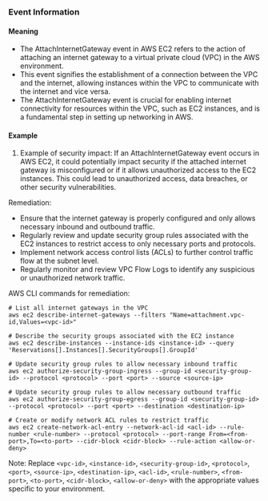 
### Event Information

#### Meaning

- The AttachInternetGateway event in AWS EC2 refers to the action of attaching an internet gateway to a virtual private cloud (VPC) in the AWS environment.
- This event signifies the establishment of a connection between the VPC and the internet, allowing instances within the VPC to communicate with the internet and vice versa.
- The AttachInternetGateway event is crucial for enabling internet connectivity for resources within the VPC, such as EC2 instances, and is a fundamental step in setting up networking in AWS.

#### Example

1. Example of security impact: If an AttachInternetGateway event occurs in AWS EC2, it could potentially impact security if the attached internet gateway is misconfigured or if it allows unauthorized access to the EC2 instances. This could lead to unauthorized access, data breaches, or other security vulnerabilities.

Remediation:
- Ensure that the internet gateway is properly configured and only allows necessary inbound and outbound traffic.
- Regularly review and update security group rules associated with the EC2 instances to restrict access to only necessary ports and protocols.
- Implement network access control lists (ACLs) to further control traffic flow at the subnet level.
- Regularly monitor and review VPC Flow Logs to identify any suspicious or unauthorized network traffic.

AWS CLI commands for remediation:
```
# List all internet gateways in the VPC
aws ec2 describe-internet-gateways --filters "Name=attachment.vpc-id,Values=<vpc-id>"

# Describe the security groups associated with the EC2 instance
aws ec2 describe-instances --instance-ids <instance-id> --query 'Reservations[].Instances[].SecurityGroups[].GroupId'

# Update security group rules to allow necessary inbound traffic
aws ec2 authorize-security-group-ingress --group-id <security-group-id> --protocol <protocol> --port <port> --source <source-ip>

# Update security group rules to allow necessary outbound traffic
aws ec2 authorize-security-group-egress --group-id <security-group-id> --protocol <protocol> --port <port> --destination <destination-ip>

# Create or modify network ACL rules to restrict traffic
aws ec2 create-network-acl-entry --network-acl-id <acl-id> --rule-number <rule-number> --protocol <protocol> --port-range From=<from-port>,To=<to-port> --cidr-block <cidr-block> --rule-action <allow-or-deny>
```

Note: Replace `<vpc-id>`, `<instance-id>`, `<security-group-id>`, `<protocol>`, `<port>`, `<source-ip>`, `<destination-ip>`, `<acl-id>`, `<rule-number>`, `<from-port>`, `<to-port>`, `<cidr-block>`, `<allow-or-deny>` with the appropriate values specific to your environment.

